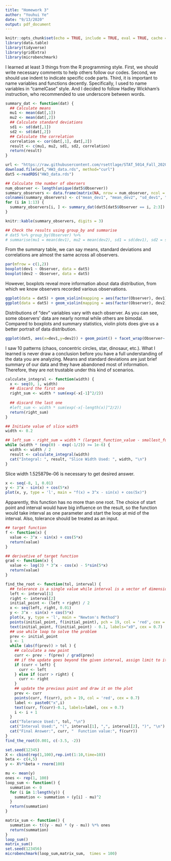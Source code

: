 ```yaml
---
title: "Homework 3"
author: "Youhui Ye"
date: "9/13/2020"
output: pdf_document
---
```


```r
knitr::opts_chunk$set(echo = TRUE, include = TRUE, eval = TRUE, cache = FALSE)
library(data.table)
library(tidyverse)
library(gridExtra)
library(microbenchmark)

```

\section{Problem 3}

I learned at least 3 things from the R programming style. First, we should write necessary comments to help others follow our codes. Second, we should use indent to indicate specific code parts. Third, it is important to name variables and functions decently. Specifically, I used to name variables in "camelCase" style. And I decided to follow Hadley Wickham's instruction, who recommended to use underscore between words. 

\section{Problem 5}
```r
summary_dat <- function(dat) {
  ## Calculate means
  mu1 <- mean(dat[,1])
  mu2 <- mean(dat[,2])
  ## Calculate standard deviations
  sd1 <- sd(dat[,1])
  sd2 <- sd(dat[,2])
  ## Calculate the correlation
  correlation <- cor(dat[,1], dat[,2])
  result <- c(mu1, mu2, sd1, sd2, correlation)
  return(result)
}

url <- "https://raw.githubusercontent.com/rsettlage/STAT_5014_Fall_2020/master/homework/HW3_data.rds"
download.file(url,"HW3_data.rds", method="curl")
dat5 <-readRDS("HW3_data.rds")

## Calculate the number of obersers
num_observer <- length(unique(dat5$Observer))
summary_observers <- data.frame(matrix(NA, nrow = num_observer, ncol = 5))
colnames(summary_observers) <- c("mean_dev1", "mean_dev2", "sd_dev1", "sd_dev2", "correlation")
for (i in 1:13) {
  summary_observers[i, ] <- summary_dat(dat5[dat5$Observer == i, 2:3])
}
```

\subsection{a.}

```r
knitr::kable(summary_observers, digits = 3)

## Check the results using group_by and summarise
# dat5 %>% group_by(Observer) %>% 
# summarise(mu1 = mean(dev1), mu2 = mean(dev2), sd1 = sd(dev1), sd2 = sd(dev2), correlation = cor(dev1, dev2))
```

From the summary table, we can say means, standard deviations and correlations are almost the same across all observers. 

\subsection{b.}

```r
par(mfrow = c(1,2))
boxplot(dev1 ~ Observer, data = dat5)
boxplot(dev2 ~ Observer, data = dat5)
```

However, boxplots reveal more information about data distribution, from which we know observers recorded various observations. 

\subsection{c.}

```r
ggplot(data = dat5) + geom_violin(mapping = aes(factor(Observer), dev1))
ggplot(data = dat5) + geom_violin(mapping = aes(factor(Observer), dev2))
```

Distributions of "dev" variables vary with each observer. As you can see, some observers' data are nearly normal while others are bimodal. Compared to boxplots and summary statistics, violin plots does give us a better portrait of data distribution.

\subsection{d.}

```r
ggplot(dat5, aes(x=dev1,y=dev2)) + geom_point() + facet_wrap(Observer~.)
```

I saw 10 patterns (chaos, concentric circles, star, dinosaur, etc.). What I learned is never draw a conclusion before you have a full understanding of the data you are analyzing. Means and standard deviations are just brief summary of our data and they have abandoned most of information. Therefore, they are not trustable under this kind of scenarios. 

\section{Problem 6}
```r
calculate_integral <- function(width) {
  x <- seq(0, 1, width)
  ## discard the first one
  right_sum <- width * sum(exp(-x[-1]^2/2))
  
  ## discard the last one
  #left_sum <- width * sum(exp(-x[-length(x)]^2/2))
  return(right_sum)
}

## Initiate value of slice width
width <- 0.2

## left_sum - right_sum = width * (largest_function_value - smallest_function_value) 
while (width * (exp(0) - exp(-1/2)) >= 1e-6) {
  width <- width / 2
  result <- calculate_integral(width)
  cat("Integral: ", result, "Slice Width Used: ", width, "\n")
}


```

Slice width 1.525879e-06 is necessary to get desired answer.

\section{Problem 7}

```r
x <- seq(-8, 1, 0.01)
y <- 3^x - sin(x) + cos(5*x)
plot(x, y, type = 'l', main = "f(x) = 3^x - sin(x) + cos(5x)")
```
Apparently, this function has no more than one root. The choice of start point and interval would have big influence on the result, so the function would take interval as one parameter and start the loop at mid of the interval. Also, tolerance should be treated as an input.

```r
## target function
f <- function(x) {
  value <- 3^x - sin(x) + cos(5*x)
  return(value)
}

## derivative of target function
grad <- function(x) {
  value <- log(3) * 3^x - cos(x) - 5*sin(5*x)
  return(value)
}

find_the_root <- function(tol, interval) {
  ## tolerance is a single value while interval is a vector of dimension 2
  left <- interval[1]
  right <- interval[2]
  initial_point <- (left + right) / 2
  x <- seq(left, right, 0.01)
  y <- 3^x - sin(x) + cos(5*x)
  plot(x, y, type = 'l', main = "Newton's Method")
  points(initial_point, f(initial_point), pch = 19, col = 'red', cex = 0.7)
  text(initial_point, f(initial_point) - 0.1, labels="x0", cex = 0.7)
  ## use while loop to solve the problem
  prev <- initial_point
  i <- 1
  while (abs(f(prev)) > tol ) {
    ## calculate a new point
    curr <- prev - f(prev) / grad(prev)
    ## if the update goes beyond the given interval, assign limit to it
    if (curr < left) {
      curr <- left
    } else if (curr > right) {
      curr <- right
    }
    ## update the previous point and draw it on the plot
    prev <- curr
    points(curr, f(curr), pch = 19, col = 'red', cex = 0.7)
    label <- paste0("x",i)
    text(curr, f(curr)-0.1, labels=label, cex = 0.7)
    i <- i + 1
  }
  cat("Tolerance Used:", tol, "\n")
  cat("Interval Used:", "(", interval[1], ",", interval[2], ")", "\n")
  cat("Final Answer:", curr, "  Function value:", f(curr))
}
find_the_root(0.001, c(-3.5, -2))
```

\section{Problem 8}
```r
set.seed(12345)
X <- cbind(rep(1,100),rep.int(1:10,time=10)) 
beta <- c(4,5)
y <- X%*%beta + rnorm(100)

mu <- mean(y)
ones <- rep(1, 100)
loop_sum <- function() {
  summation <- 0
  for (i in 1:length(y)) {
    summation <- summation + (y[i] - mu)^2
  }
  return(summation)
}

matrix_sum <- function() {
  summation <- t((y - mu) * (y - mu)) %*% ones
  return(summation)
}
loop_sum()
matrix_sum()
set.seed(123456)
microbenchmark(loop_sum,matrix_sum,  times = 100)
```



